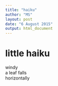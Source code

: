 ---
title: "haiku"
author: "MS"
layout: post
date: "6 August 2015"
output: html_document
---

# little haiku

windy  
a leaf falls   
horizontally  